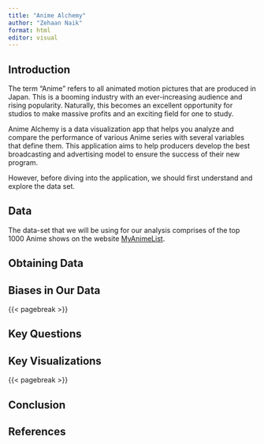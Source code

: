 ```yaml
---
title: "Anime Alchemy"
author: "Zehaan Naik"
format: html
editor: visual
---
```


## Introduction

The term "Anime" refers to all animated motion pictures that are produced in Japan. This is a booming industry with an ever-increasing audience and rising popularity. Naturally, this becomes an excellent opportunity for studios to make massive profits and an exciting field for one to study.

Anime Alchemy is a data visualization app that helps you analyze and compare the performance of various Anime series with several variables that define them. This application aims to help producers develop the best broadcasting and advertising model to ensure the success of their new program.

However, before diving into the application, we should first understand and explore the data set.

## Data

The data-set that we will be using for our analysis comprises of the top 1000 Anime shows on the website [MyAnimeList](https://myanimelist.net/topanime.php).

## Obtaining Data

## Biases in Our Data

{{< pagebreak >}}

## Key Questions

## Key Visualizations

{{< pagebreak >}}

## Conclusion

## References 
